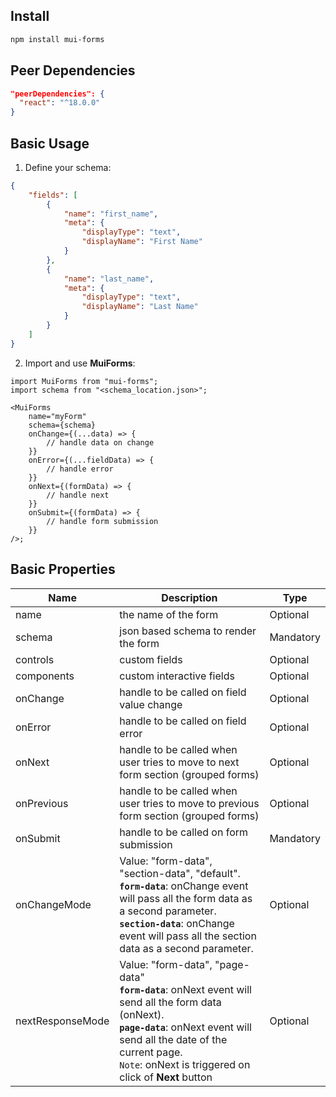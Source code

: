 ## Install

```bash copy
npm install mui-forms
```

## Peer Dependencies

```json copy
"peerDependencies": {
  "react": "^18.0.0"
}
```

## Basic Usage

1. Define your schema:

```json copy
{
    "fields": [
        {
            "name": "first_name",
            "meta": {
                "displayType": "text",
                "displayName": "First Name"
            }
        },
        {
            "name": "last_name",
            "meta": {
                "displayType": "text",
                "displayName": "Last Name"
            }
        }
    ]
}
```

2. Import and use **MuiForms**:

```tsx copy
import MuiForms from "mui-forms";
import schema from "<schema_location.json>";

<MuiForms
    name="myForm"
    schema={schema}
    onChange={(...data) => {
        // handle data on change
    }}
    onError={(...fieldData) => {
        // handle error
    }}
    onNext={(formData) => {
        // handle next
    }}
    onSubmit={(formData) => {
        // handle form submission
    }}
/>;
```

## Basic Properties

| Name       | Description                                                                          | Type      |
| ---------- | ------------------------------------------------------------------------------------ | --------- |
| name       | the name of the form                                                                 | Optional  |
| schema     | json based schema to render the form                                                 | Mandatory |
| controls   | custom fields                                                                        | Optional  |
| components | custom interactive fields                                                            | Optional  |
| onChange   | handle to be called on field value change                                            | Optional  |
| onError    | handle to be called on field error                                                   | Optional  |
| onNext     | handle to be called when user tries to move to next form section (grouped forms)     | Optional  |
| onPrevious | handle to be called when user tries to move to previous form section (grouped forms) | Optional  |
| onSubmit   | handle to be called on form submission                                               | Mandatory |
| onChangeMode   | Value: "form-data", "section-data", "default". <br /> **`form-data`**: onChange event will pass all the form data as a second parameter. <br />**`section-data`**: onChange event will pass all the section data as a second parameter.| Optional |
| nextResponseMode   | Value: "form-data", "page-data" <br/> **`form-data`**: onNext event will send all the form data (onNext). <br /> **`page-data`**: onNext event will send all the date of the current page. <br/> `Note`: onNext is triggered on click of **Next** button | Optional |

